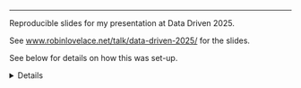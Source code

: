 ---

Reproducible slides for my presentation at Data Driven 2025.

See [www.robinlovelace.net/talk/data-driven-2025/](https://www.robinlovelace.net/talk/data-driven-2025/) for the slides.

See below for details on how this was set-up.

<details>

# reproducible-slides-repo-template

Flexible repo template for reproducible slides with Quarto and continuous deployment via GitHub actions

See https://robinlovelace.github.io/reproducible-slides-repo-template/slides for the content, the most important parts of which are:

- You can use this repo as a template for your own reproducible slides
- Quarto is a powerful tool for creating reproducible documents
- Set-up GitHub pages with:

```sh
quarto publish gh-pages
```

- Use [GitHub actions](.github/workflows/) to automatically deploy your slides to GitHub pages

## Reproducible slide projects build with this

- Deploying cross-language in high impact projects, auto-updated and deployed with every commit, with R and Python code running and generating results shown in the slides: https://github.com/Robinlovelace/cross_language_projects